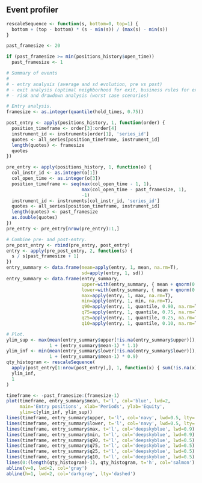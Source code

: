 ## Event profiler

```r
rescaleSequence <- function(s, bottom=0, top=1) {
  bottom + (top - bottom) * (s - min(s)) / (max(s) - min(s))
}

past_framesize <- 20

if (past_framesize >= min(positions_history$open_time))
  past_framesize <- 1

# Summary of events
# 
# - entry analysis (average and sd evolution, pre vs post)
# - exit analysis (optimal neighborhood for exit, business rules for exit)
# - risk and drawdown analysis (worst case scenarios)

# Entry analysis.
framesize <- as.integer(quantile(hold_times, 0.75))

post_entry <- apply(positions_history, 1, function(order) {
  position_timeframe <- order[3]:order[4]
  instrument_id <- instruments[order[1], 'series_id']
  quotes <- all_series[position_timeframe, instrument_id]
  length(quotes) <- framesize
  quotes
})

pre_entry <- apply(positions_history, 1, function(o) {
  col_instr_id <- as.integer(o[1])
  col_open_time <- as.integer(o[3])
  position_timeframe <- seq(max(col_open_time - 1, 1),
                            max(col_open_time - past_framesize, 1),
                            -1)
  instrument_id <- instruments[col_instr_id, 'series_id']
  quotes <- all_series[position_timeframe, instrument_id]
  length(quotes) <- past_framesize
  as.double(quotes)
})
pre_entry <- pre_entry[nrow(pre_entry):1,]

# Combine pre- and post-entry.
pre_post_entry <- rbind(pre_entry, post_entry)
entry <- apply(pre_post_entry, 2, function(s) {
  s / s[past_framesize + 1]
})
entry_summary <- data.frame(mean=apply(entry, 1, mean, na.rm=T),
                            sd=apply(entry, 1, sd))
entry_summary <- data.frame(entry_summary,
                            upper=with(entry_summary, { mean + qnorm(0.95) * sd }),
                            lower=with(entry_summary, { mean + qnorm(0.05) * sd }),
                            max=apply(entry, 1, max, na.rm=T),
                            min=apply(entry, 1, min, na.rm=T),
                            q90=apply(entry, 1, quantile, 0.90, na.rm=T),
                            q75=apply(entry, 1, quantile, 0.75, na.rm=T),
                            q25=apply(entry, 1, quantile, 0.25, na.rm=T),
                            q10=apply(entry, 1, quantile, 0.10, na.rm=T))

# Plot.
ylim_sup <- max(mean(entry_summary$upper[!is.na(entry_summary$upper)]),
                1 + (entry_summary$mean-1) * 1.1)
ylim_inf <- min(mean(entry_summary$lower[!is.na(entry_summary$lower)]),
                1 + (entry_summary$mean-1) * 0.9)
qty_histogram <- rescaleSequence(
  apply(post_entry[1:nrow(post_entry),], 1, function(x) { sum(!is.na(x)) }),
  ylim_inf,
  1
)

timeframe <- -past_framesize:(framesize-1)
plot(timeframe, entry_summary$mean, t='l', col='blue', lwd=2,
     main='Entry positions', xlab='Periods', ylab='Equity',
     ylim=c(ylim_inf, ylim_sup))
lines(timeframe, entry_summary$upper, t='l', col='navy', lwd=0.5, lty='dashed')
lines(timeframe, entry_summary$lower, t='l', col='navy', lwd=0.5, lty='dashed')
lines(timeframe, entry_summary$max, t='l', col='deepskyblue', lwd=0.9)
lines(timeframe, entry_summary$min, t='l', col='deepskyblue', lwd=0.9)
lines(timeframe, entry_summary$q90, t='l', col='deepskyblue', lwd=0.5)
lines(timeframe, entry_summary$q75, t='l', col='deepskyblue', lwd=0.5)
lines(timeframe, entry_summary$q25, t='l', col='deepskyblue', lwd=0.5)
lines(timeframe, entry_summary$q10, t='l', col='deepskyblue', lwd=0.5)
lines(0:(length(qty_histogram)-1), qty_histogram, t='h', col='salmon')
abline(v=0, lwd=2, col='gray')
abline(h=1, lwd=2, col='darkgray', lty='dashed')
```
